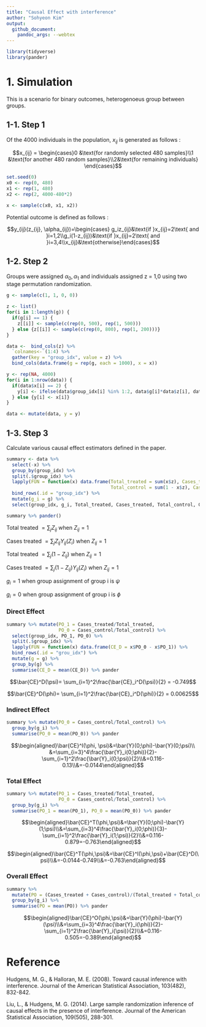 ```yaml
---
title: "Causal Effect with interference"
author: "Sohyeon Kim"
output: 
  github_document:
    pandoc_args: --webtex
---
```



```r
library(tidyverse)
library(pander)
```


# 1. Simulation

This is a scenario for binary outcomes, heterogenoeus group between groups. 

## 1-1. Step 1 

Of the 4000 individuals in the population, $x_{ij}$ is generated as follows :

$$x_{ij} = \begin{cases}0 &\text{for randomly selected 480 samples}\\1 &\text{for another 480 random samples}\\2&\text{for remaining individuals} \end{cases}$$


```r
set.seed(0)
x0 <- rep(0, 480)
x1 <- rep(1, 480)
x2 <- rep(2, 4000-480*2)

x <- sample(c(x0, x1, x2))
```



Potential outcome is defined as follows : 

$$y_{ij}(z_{ij}, \alpha_{ij})=\begin{cases} g_iz_{ij}&\text{if }x_{ij}=2\text{ and }i=1,2\\g_i(1-z_{ij})&\text{if }x_{ij}=2\text{ and }i=3,4\\x_{ij}&\text{otherwise}\end{cases}$$

## 1-2. Step 2

Groups were assigned $\alpha_0, \alpha_1$ and individuals assigned z = 1,0 using two stage permutation randomization. 

```r
g <- sample(c(1, 1, 0, 0))

z <- list()
for(i in 1:length(g)) {
  if(g[i] == 1) {
    z[[i]] <- sample(c(rep(0, 500), rep(1, 500)))
  } else {z[[i]] <- sample(c(rep(0, 800), rep(1, 200)))}
}

data <-  bind_cols(z) %>%
  `colnames<-`(1:4) %>%
  gather(key = "group_idx", value = z) %>%
  bind_cols(data.frame(g = rep(g, each = 1000), x = x))

y <- rep(NA, 4000)
for(i in 1:nrow(data)) {
  if(data$x[i] == 2) {
    y[i] <- ifelse(data$group_idx[i] %in% 1:2, data$g[i]*data$z[i], data$g[i]*(1-data$z[i]))
  } else {y[i] <- x[i]}
}

data <- mutate(data, y = y)
```

## 1-3. Step 3

Calculate various causal effect estimators defined in the paper. 

```r
summary <- data %>%
  select(-x) %>%
  group_by(group_idx) %>%
  split(.$group_idx) %>%
  lapply(FUN = function(x) data.frame(Total_treated = sum(x$z), Cases_treated = sum(x$z*(x$y)), 
                                      Total_control = sum(1 - x$z), Cases_control = sum((1-x$z)*x$y))) %>%
  bind_rows(.id = "group_idx") %>%
  mutate(g_i = g) %>%
  select(group_idx, g_i, Total_treated, Cases_treated, Total_control, Cases_control)

summary %>% pander()
```



$\text{Total treated }= \sum_jZ_{ij} \text{ when }Z_{ij} = 1$

$\text{Cases treated }= \sum_jZ_{ij}Y_{ij}(Z_{i}) \text{ when }Z_{ij} = 1$

$\text{Total treated }= \sum_j(1-Z_{ij}) \text{ when }Z_{ij} = 1$

$\text{Cases treated }= \sum_j(1-Z_{ij})Y_{ij}(Z_{i}) \text{ when }Z_{ij} = 1$

$g_i=1$ when group assignment of group i is $\psi$

$g_i=0$ when group assignment of group i is $\phi$

### Direct Effect

```r
summary %>% mutate(PO_1 = Cases_treated/Total_treated, 
                   PO_0 = Cases_control/Total_control) %>%
  select(group_idx, PO_1, PO_0) %>% 
  split(.$group_idx) %>%
  lapply(FUN = function(x) data.frame(CE_D = x$PO_0 - x$PO_1)) %>%
  bind_rows(.id = "grou_idx") %>%
  mutate(g = g) %>%
  group_by(g) %>%
  summarise(CE_D = mean(CE_D)) %>% pander
```


$$\bar{CE}^D(\psi)= \sum_{i=1}^2\frac{\bar{CE}_i^D(\psi)}{2} = -0.749$$

$$\bar{CE}^D(\phi)= \sum_{i=1}^2\frac{\bar{CE}_i^D(\phi)}{2} = 0.00625$$


### Indirect Effect

```r
summary %>% mutate(PO_0 = Cases_control/Total_control) %>%
  group_by(g_i) %>%
  summarise(PO_0 = mean(PO_0)) %>% pander
```



$$\begin{aligned}\bar{CE}^I(\phi, \psi)&=\bar{Y}(0;\phi)-\bar{Y}(0;\psi)\\
    &=\sum_{i=3}^4\frac{\bar{Y}_i(0;\phi)}{2}-\sum_{i=1}^2\frac{\bar{Y}_i(0;\psi)}{2}\\&=0.116-0.13\\&=-0.0144\end{aligned}$$



### Total Effect

```r
summary %>% mutate(PO_1 = Cases_treated/Total_treated, 
                   PO_0 = Cases_control/Total_control) %>%
  group_by(g_i) %>%
  summarise(PO_1 = mean(PO_1), PO_0 = mean(PO_0)) %>% pander
```



$$\begin{aligned}\bar{CE}^T(\phi,\psi)&=\bar{Y}(0;\phi)-\bar{Y}(1;\psi)\\&=\sum_{i=3}^4\frac{\bar{Y}_i(0;\phi)}{3}-\sum_{i=1}^2\frac{\bar{Y}_i(1;\psi)}{2}\\&=0.116-0.879=-0.763\end{aligned}$$


$$\begin{aligned}\bar{CE}^T(\phi,\psi)&=\bar{CE}^I(\phi,\psi)+\bar{CE}^D(\psi)\\&=-0.0144-0.749\\&=-0.763\end{aligned}$$


### Overall Effect

```r
summary %>%
  mutate(PO = (Cases_treated + Cases_control)/(Total_treated + Total_control)) %>%
  group_by(g_i) %>%
  summarise(PO = mean(PO)) %>% pander
```

$$\begin{aligned}\bar{CE}^O(\phi,\psi)&=\bar{Y}(\phi)-\bar{Y}(\psi)\\&=\sum_{i=3}^4\frac{\bar{Y}_i(\phi)}{2}-\sum_{i=1}^2\frac{\bar{Y}_i(\psi)}{2}\\&=0.116-0.505=-0.389\end{aligned}$$

# Reference

Hudgens, M. G., & Halloran, M. E. (2008). Toward causal inference with interference. Journal of the American Statistical Association, 103(482), 832-842.

Liu, L., & Hudgens, M. G. (2014). Large sample randomization inference of causal effects in the presence of interference. Journal of the American Statistical Association, 109(505), 288-301.























